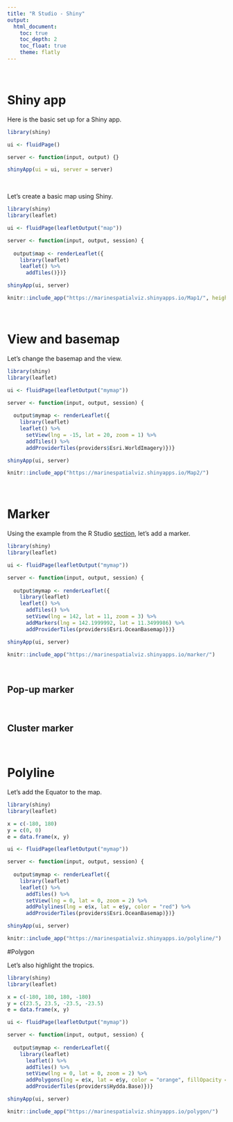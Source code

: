 ---
title: "R Studio - Shiny"
output: 
  html_document:
    toc: true
    toc_depth: 2
    toc_float: true
    theme: flatly
---

$~$

# Shiny app

Here is the basic set up for a Shiny app.

```{r}
library(shiny)

ui <- fluidPage()

server <- function(input, output) {}

shinyApp(ui = ui, server = server)
```

$~$

Let's create a basic map using Shiny. 

```{r}
library(shiny)
library(leaflet)

ui <- fluidPage(leafletOutput("map"))

server <- function(input, output, session) {
  
  output$map <- renderLeaflet({
    library(leaflet)
    leaflet() %>%
      addTiles()})}

shinyApp(ui, server)
```

```{r echo = FALSE}
knitr::include_app("https://marinespatialviz.shinyapps.io/Map1/", height = "600px")
```
  
$~$

# View and basemap

Let's change the basemap and the view.

```{r}
library(shiny)
library(leaflet)

ui <- fluidPage(leafletOutput("mymap"))

server <- function(input, output, session) {
  
  output$mymap <- renderLeaflet({
    library(leaflet)
    leaflet() %>%
      setView(lng = -15, lat = 20, zoom = 1) %>%
      addTiles() %>%
      addProviderTiles(providers$Esri.WorldImagery)})}

shinyApp(ui, server)
```

```{r echo = FALSE}
knitr::include_app("https://marinespatialviz.shinyapps.io/Map2/")
```

$~$

# Marker

Using the example from the R Studio [section](https://marinespatialviz.github.io/marinespatialviz/rstudio.html#marker), let's add a marker. 

```{r}
library(shiny)
library(leaflet)

ui <- fluidPage(leafletOutput("mymap"))

server <- function(input, output, session) {
  
  output$mymap <- renderLeaflet({
    library(leaflet)
    leaflet() %>%
      addTiles() %>%
      setView(lng = 142, lat = 11, zoom = 3) %>%
      addMarkers(lng = 142.1999992, lat = 11.3499986) %>%
      addProviderTiles(providers$Esri.OceanBasemap)})}

shinyApp(ui, server)
```

```{r echo = FALSE}
knitr::include_app("https://marinespatialviz.shinyapps.io/marker/")
```

$~$

## Pop-up marker

$~$

## Cluster marker

$~$

# Polyline

Let's add the Equator to the map. 

```{r}
library(shiny)
library(leaflet)

x = c(-180, 180)
y = c(0, 0)
e = data.frame(x, y)

ui <- fluidPage(leafletOutput("mymap"))

server <- function(input, output, session) {
  
  output$mymap <- renderLeaflet({
    library(leaflet)
    leaflet() %>%
      addTiles() %>%
      setView(lng = 0, lat = 0, zoom = 2) %>%
      addPolylines(lng = e$x, lat = e$y, color = "red") %>%
      addProviderTiles(providers$Esri.OceanBasemap)})}

shinyApp(ui, server)
```

```{r echo = FALSE}
knitr::include_app("https://marinespatialviz.shinyapps.io/polyline/")
```

#Polygon

Let's also highlight the tropics. 

```{r}
library(shiny)
library(leaflet)

x = c(-180, 180, 180, -180)
y = c(23.5, 23.5, -23.5, -23.5)
e = data.frame(x, y)

ui <- fluidPage(leafletOutput("mymap"))

server <- function(input, output, session) {
  
  output$mymap <- renderLeaflet({
    library(leaflet)
      leaflet() %>%
      addTiles() %>%
      setView(lng = 0, lat = 0, zoom = 2) %>%
      addPolygons(lng = e$x, lat = e$y, color = "orange", fillOpacity = .5) %>% 
      addProviderTiles(providers$Hydda.Base)})}

shinyApp(ui, server)
```

```{r echo = FALSE}
knitr::include_app("https://marinespatialviz.shinyapps.io/polygon/")
```
